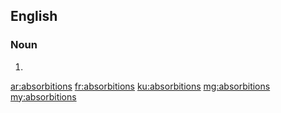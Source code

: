 ==English==

===Noun===
{{head|en}}

# {{plural of|absorbition}}

[[ar:absorbitions]]
[[fr:absorbitions]]
[[ku:absorbitions]]
[[mg:absorbitions]]
[[my:absorbitions]]